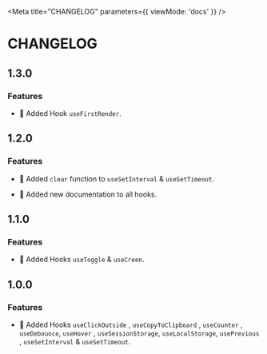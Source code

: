 
<Meta title="CHANGELOG" parameters={{ viewMode: 'docs' }} />

# CHANGELOG

## 1.3.0

### Features

- 🎉 Added Hook `useFirstRender`.

## 1.2.0

### Features

- 🎉 Added `clear` function to `useSetInterval` & `useSetTimeout`.

- 🎉 Added new documentation to all hooks.

## 1.1.0

### Features

- 🎉 Added Hooks `useToggle` & `useCreen`.

## 1.0.0

### Features

- 🎉 Added Hooks `useClickOutside` , `useCopyToClipboard` , `useCounter` ,
  `useDebounce`, `useHover` , `useSessionStorage`, `useLocalStorage`, `usePrevious` ,
  `useSetInterval` & `useSetTimeout`.
